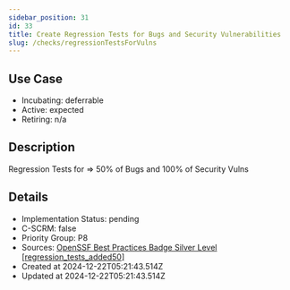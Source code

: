 ```yaml
---
sidebar_position: 31
id: 33
title: Create Regression Tests for Bugs and Security Vulnerabilities
slug: /checks/regressionTestsForVulns
---
```


## Use Case
<!-- LEVELS:START -->
- Incubating: deferrable
- Active: expected
- Retiring: n/a
<!-- LEVELS:END -->

<!-- DESCRIPTION:START -->
## Description
Regression Tests for => 50% of Bugs and 100% of Security Vulns
<!-- DESCRIPTION:END -->

<!-- DETAILS:START -->
## Details
- Implementation Status: pending
- C-SCRM: false
- Priority Group: P8
- Sources: [OpenSSF Best Practices Badge Silver Level [regression_tests_added50]](https://www.bestpractices.dev/en/criteria?details=true&rationale=true#1.regression_tests_added50)
- Created at 2024-12-22T05:21:43.514Z
- Updated at 2024-12-22T05:21:43.514Z
<!-- DETAILS:END -->
